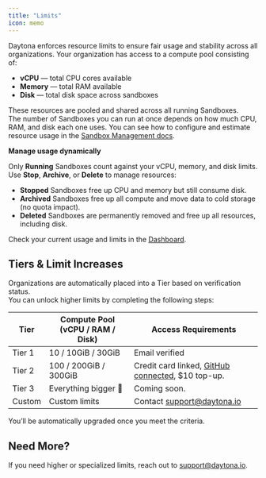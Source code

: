 ```yaml
---
title: "Limits"
icon: memo
---
```


Daytona enforces resource limits to ensure fair usage and stability across all organizations. Your organization has access to a compute pool consisting of:

* **vCPU** — total CPU cores available
* **Memory** — total RAM available
* **Disk** — total disk space across sandboxes

These resources are pooled and shared across all running Sandboxes.\
The number of Sandboxes you can run at once depends on how much CPU, RAM, and disk each one uses. You can see how to configure and estimate resource usage in the [Sandbox Management docs](https://www.daytona.io/docs/sandbox-management/).

<Tip>

**Manage usage dynamically**

Only **Running** Sandboxes count against your vCPU, memory, and disk limits.<br/>Use **Stop**, **Archive**, or **Delete** to manage resources:

* **Stopped** Sandboxes free up CPU and memory but still consume disk.
* **Archived** Sandboxes free up all compute and move data to cold storage (no quota impact).
* **Deleted** Sandboxes are permanently removed and free up all resources, including disk.
    
</Tip>

Check your current usage and limits in the [Dashboard](https://app.daytona.io/dashboard/limits).

## Tiers & Limit Increases

Organizations are automatically placed into a Tier based on verification status.\
You can unlock higher limits by completing the following steps:

| Tier   | Compute Pool (vCPU / RAM / Disk) | Access Requirements                                                                                                      |
| ------ | -------------------------------- | ------------------------------------------------------------------------------------------------------------------------ |
| Tier 1 | 10 / 10GiB / 30GiB               | Email verified                                                                                                           |
| Tier 2 | 100 / 200GiB / 300GiB            | Credit card linked, [GitHub connected](https://www.daytona.io/docs/linked-accounts#how-to-link-an-account), \$10 top-up. |
| Tier 3 | Everything bigger 🚀             | Coming soon.                                                                                                             |
| Custom | Custom limits                    | Contact [support@daytona.io](mailto:support@daytona.io)                                                                  |

You’ll be automatically upgraded once you meet the criteria.

## Need More?

If you need higher or specialized limits, reach out to [support@daytona.io](mailto:support@daytona.io).